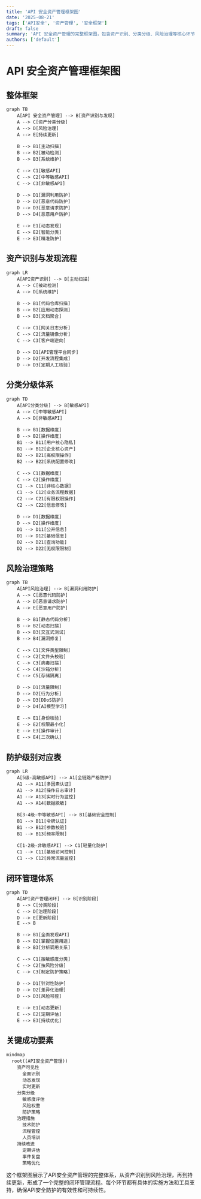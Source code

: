 ```yaml
---
title: 'API 安全资产管理框架图'
date: '2025-08-21'
tags: ['API安全', '资产管理', '安全框架']
draft: false
summary: 'API 安全资产管理的完整框架图，包含资产识别、分类分级、风险治理等核心环节'
authors: ['default']
---
```


# API 安全资产管理框架图

## 整体框架

```mermaid
graph TB
    A[API 安全资产管理] --> B[资产识别与发现]
    A --> C[资产分类分级]
    A --> D[风险治理]
    A --> E[持续更新]

    B --> B1[主动扫描]
    B --> B2[被动检测]
    B --> B3[系统维护]

    C --> C1[敏感API]
    C --> C2[中等敏感API]
    C --> C3[非敏感API]

    D --> D1[漏洞利用防护]
    D --> D2[恶意代码防护]
    D --> D3[恶意请求防护]
    D --> D4[恶意用户防护]

    E --> E1[动态发现]
    E --> E2[智能分类]
    E --> E3[精准防护]
```

## 资产识别与发现流程

```mermaid
graph LR
    A[API资产识别] --> B[主动扫描]
    A --> C[被动检测]
    A --> D[系统维护]

    B --> B1[代码仓库扫描]
    B --> B2[应用动态探测]
    B --> B3[文档聚合]

    C --> C1[网关日志分析]
    C --> C2[流量镜像分析]
    C --> C3[客户端逆向]

    D --> D1[API管理平台同步]
    D --> D2[开发流程集成]
    D --> D3[定期人工核验]
```

## 分类分级体系

```mermaid
graph TD
    A[API分类分级] --> B[敏感API]
    A --> C[中等敏感API]
    A --> D[非敏感API]

    B --> B1[数据维度]
    B --> B2[操作维度]
    B1 --> B11[用户核心隐私]
    B1 --> B12[企业核心资产]
    B2 --> B21[高权限操作]
    B2 --> B22[系统配置修改]

    C --> C1[数据维度]
    C --> C2[操作维度]
    C1 --> C11[非核心数据]
    C1 --> C12[业务流程数据]
    C2 --> C21[有限权限操作]
    C2 --> C22[信息修改]

    D --> D1[数据维度]
    D --> D2[操作维度]
    D1 --> D11[公开信息]
    D1 --> D12[基础信息]
    D2 --> D21[查询功能]
    D2 --> D22[无权限限制]
```

## 风险治理策略

```mermaid
graph TB
    A[API风险治理] --> B[漏洞利用防护]
    A --> C[恶意代码防护]
    A --> D[恶意请求防护]
    A --> E[恶意用户防护]

    B --> B1[静态代码分析]
    B --> B2[动态扫描]
    B --> B3[交互式测试]
    B --> B4[漏洞修复]

    C --> C1[文件类型限制]
    C --> C2[文件头校验]
    C --> C3[病毒扫描]
    C --> C4[沙箱分析]
    C --> C5[存储隔离]

    D --> D1[流量限制]
    D --> D2[行为分析]
    D --> D3[DDoS防护]
    D --> D4[AI模型学习]

    E --> E1[身份核验]
    E --> E2[权限最小化]
    E --> E3[操作审计]
    E --> E4[二次确认]
```

## 防护级别对应表

```mermaid
graph LR
    A[5级-高敏感API] --> A1[全链路严格防护]
    A1 --> A11[多因素认证]
    A1 --> A12[操作日志审计]
    A1 --> A13[实时行为监控]
    A1 --> A14[数据脱敏]

    B[3-4级-中等敏感API] --> B1[基础安全控制]
    B1 --> B11[令牌认证]
    B1 --> B12[参数校验]
    B1 --> B13[频率限制]

    C[1-2级-非敏感API] --> C1[轻量化防护]
    C1 --> C11[基础访问控制]
    C1 --> C12[异常流量监控]
```

## 闭环管理体系

```mermaid
graph TD
    A[API资产管理闭环] --> B[识别阶段]
    B --> C[分类阶段]
    C --> D[治理阶段]
    D --> E[更新阶段]
    E --> B

    B --> B1[全面发现API]
    B --> B2[掌握位置用途]
    B --> B3[分析调用关系]

    C --> C1[按敏感度分类]
    C --> C2[按风险分级]
    C --> C3[制定防护策略]

    D --> D1[针对性防护]
    D --> D2[差异化治理]
    D --> D3[风险可控]

    E --> E1[动态更新]
    E --> E2[定期评估]
    E --> E3[持续优化]
```

## 关键成功要素

```mermaid
mindmap
  root((API安全资产管理))
    资产可见性
      全面识别
      动态发现
      实时更新
    分类分级
      敏感度评估
      风险权重
      防护策略
    治理措施
      技术防护
      流程管控
      人员培训
    持续改进
      定期评估
      事件复盘
      策略优化
```

这个框架图展示了API安全资产管理的完整体系，从资产识别到风险治理，再到持续更新，形成了一个完整的闭环管理流程。每个环节都有具体的实施方法和工具支持，确保API安全防护的有效性和可持续性。


